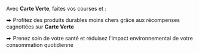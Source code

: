 Avec **Carte Verte**, faites vos courses et : 

⮕ Profitez des produits durables moins chers grâce aux récompenses cagnottées sur **Carte Verte**

⮕ Prenez soin de votre santé et réduisez l’impact environnemental de votre consommation quotidienne
